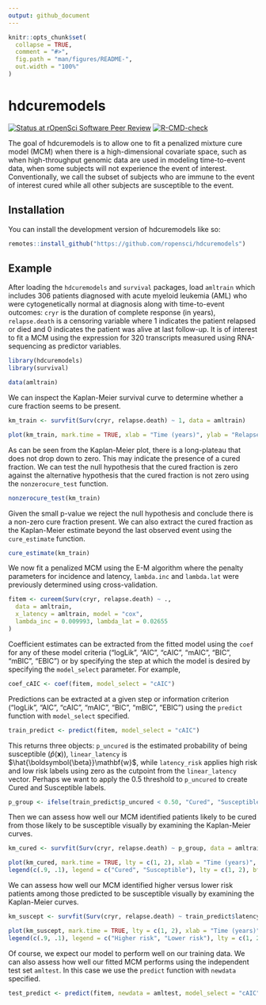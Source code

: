 ```yaml
---
output: github_document
---
```


<!-- README.md is generated from README.Rmd. Please edit that file -->

```r
knitr::opts_chunk$set(
  collapse = TRUE,
  comment = "#>",
  fig.path = "man/figures/README-",
  out.width = "100%"
)
```

# hdcuremodels

<!-- badges: start -->
[![Status at rOpenSci Software Peer Review](https://badges.ropensci.org/692_status.svg)](https://github.com/ropensci/software-review/issues/692)
[![R-CMD-check](https://github.com/ropensci/hdcuremodels/actions/workflows/R-CMD-check.yaml/badge.svg)](https://github.com/ropensci/hdcuremodels/actions/workflows/R-CMD-check.yaml)
<!-- badges: end -->

The goal of hdcuremodels is to allow one to fit a penalized mixture cure model (MCM) when there is a high-dimensional covariate space, such as when high-throughput genomic data are used in modeling time-to-event data, when some subjects will not experience the event of interest. Conventionally, we call the subset of subjects who are immune to the event of interest cured while all other subjects are susceptible to the event.

## Installation

You can install the development version of hdcuremodels like so:

``` r
remotes::install_github("https://github.com/ropensci/hdcuremodels")
```

## Example

After loading the `hdcuremodels` and `survival` packages, load `amltrain` which includes 306 patients diagnosed with acute myeloid leukemia (AML) who were cytogenetically normal at diagnosis along with time-to-event outcomes: `cryr` is the duration of complete response (in years), `relapse.death` is a censoring variable where 1 indicates the patient relapsed or died and 0 indicates the patient was alive at last follow-up. It is of interest to fit a MCM using the expression for 320 transcripts measured using RNA-sequencing as predictor variables.

```r
library(hdcuremodels)
library(survival)
```

```r
data(amltrain)
```

We can inspect the Kaplan-Meier survival curve to determine whether a cure fraction seems to be present.

```r
km_train <- survfit(Surv(cryr, relapse.death) ~ 1, data = amltrain)
```

```r
plot(km_train, mark.time = TRUE, xlab = "Time (years)", ylab = "Relapse-free survival")
```

As can be seen from the Kaplan-Meier plot, there is a long-plateau that does not drop down to zero. This may indicate the presence of a cured fraction. We can test the null hypothesis that the cured fraction is zero against the alternative hypothesis that the cured fraction is not zero using the `nonzerocure_test` function.

```r
nonzerocure_test(km_train)
```

Given the small p-value we reject the null hypothesis and conclude there is a non-zero cure fraction present. We can also extract the cured fraction as the Kaplan-Meier estimate beyond the last observed event using the `cure_estimate` function.

```r
cure_estimate(km_train)
```

We now fit a penalized MCM using the E-M algorithm where the penalty parameters for incidence and latency, `lambda.inc` and `lambda.lat` were previously determined using cross-validation.

```r
fitem <- cureem(Surv(cryr, relapse.death) ~ .,
  data = amltrain,
  x_latency = amltrain, model = "cox",
  lambda_inc = 0.009993, lambda_lat = 0.02655
)
```                      

Coefficient estimates can be extracted from the fitted model using the `coef` for any of these model criteria ("logLik", "AIC", "cAIC", "mAIC", "BIC", "mBIC", "EBIC") or by specifying the step at which the model is desired by specifying the `model_select` parameter. For example,

```r
coef_cAIC <- coef(fitem, model_select = "cAIC")
```

Predictions can be extracted at a given step or information criterion ("logLik", "AIC", "cAIC", "mAIC", "BIC", "mBIC", "EBIC") using the `predict` function with `model_select` specified.

```r
train_predict <- predict(fitem, model_select = "cAIC")
```

This returns three objects: `p_uncured` is the estimated probability of being susceptible ($\hat{p}(\mathbf{x})$), `linear_latency` is $\hat{\boldsymbol{\beta}}\mathbf{w}$, while `latency_risk` applies high risk and low risk labels using zero as the cutpoint from the `linear_latency` vector. Perhaps we want to apply the 0.5 threshold to `p_uncured` to create Cured and Susceptible labels.

```r
p_group <- ifelse(train_predict$p_uncured < 0.50, "Cured", "Susceptible")
```

Then we can assess how well our MCM identified patients likely to be cured from those likely to be susceptible visually by examining the Kaplan-Meier curves.

```r
km_cured <- survfit(Surv(cryr, relapse.death) ~ p_group, data = amltrain)
```

```r
plot(km_cured, mark.time = TRUE, lty = c(1, 2), xlab = "Time (years)", ylab = "Relapse-free survival")
legend(c(.9, .1), legend = c("Cured", "Susceptible"), lty = c(1, 2), bty = "n")
```

We can assess how well our MCM identified higher versus lower risk patients among those predicted to be susceptible visually by examining the Kaplan-Meier curves.

```r
km_suscept <- survfit(Surv(cryr, relapse.death) ~ train_predict$latency_risk, data = amltrain, subset = (p_group == "Susceptible"))
```

```r
plot(km_suscept, mark.time = TRUE, lty = c(1, 2), xlab = "Time (years)", ylab = "Relapse-free survival")
legend(c(.9, .1), legend = c("Higher risk", "Lower risk"), lty = c(1, 2), bty = "n")
```

Of course, we expect our model to perform well on our training data. We can also assess how well our fitted MCM performs using the independent test set `amltest`. In this case we use the `predict` function with `newdata` specified.

```r
test_predict <- predict(fitem, newdata = amltest, model_select = "cAIC")
```



